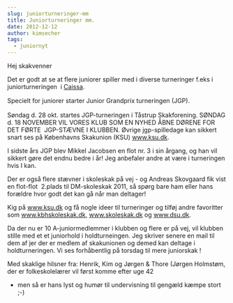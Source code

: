 ```yaml
---
slug: juniorturneringer-mm
title: Juniorturneringer mm.
date: 2012-12-12
author: kimsecher
tags:
  - juniornyt
---
```

Hej skakvenner

Det er godt at se at flere juniorer spiller med i diverse turneringer f.eks i juniorturneringen  i <a href="http://www.ksu.dk/kalender/dotnet/tabel.aspx?id=1095">Caissa</a>.

<span style="line-height: 1.4em;">Specielt for juniorer starter Junior Grandprix turneringen (JGP).</span>

Søndag d. 28 okt. startes JGP-turneringen i Tåstrup Skakforening.
SØNDAG d. 18 NOVEMBER VIL VORES KLUB SOM EN NYHED ÅBNE DØRENE FOR DET FØRTE  JGP-STÆVNE I KLUBBEN. Øvrige jgp-spilledage kan sikkert snart ses på Københavns Skakunion (KSU) <a href="http://www.ksu.dk/" target="_blank">www.ksu.dk</a>.

I sidste års JGP blev Mikkel Jacobsen en flot nr. 3 i sin årgang, og han vil sikkert gøre det endnu bedre i år! Jeg anbefaler andre at være i turneringen hvis I kan.

Der er også flere stævner i skoleskak på vej - og Andreas Skovgaard fik vist en flot-flot  2.plads til DM-skoleskak 2011, så spørg bare ham eller hans forældre hvor godt det kan gå når man deltager!

Kig på <a href="http://www.ksu.dk/" target="_blank">www.ksu.dk</a> og få nogle ideer til turneringer og tilføj andre favoritter som <a href="http://www.kbhskoleskak.dk/" target="_blank">www.kbhskoleskak.dk</a>, <a href="http://www.skoleskak.dk/" target="_blank">www.skoleskak.dk</a> og <a href="http://www.dsu.dk/" target="_blank">www.dsu.dk</a>.

Da der nu er 10 A-juniormedlemmer i klubben og flere er på vej, vil klubben stille med et et juniorhold i holdturneingen. Jeg skriver senere en mail til dem af jer der er medlem af skakunionen og demed kan deltage i holdturneringen. Vi ses forhåbentlig på torsdag til mere juniorskak !

Med skaklige hilsner fra:
Henrik, Kim og Jørgen &amp; Thore
(Jørgen Holmstøm, der er folkeskolelærer vil først komme efter uge 42
- men så er hans lyst og humør til undervisning til gengæld kæmpe stort ;-)

